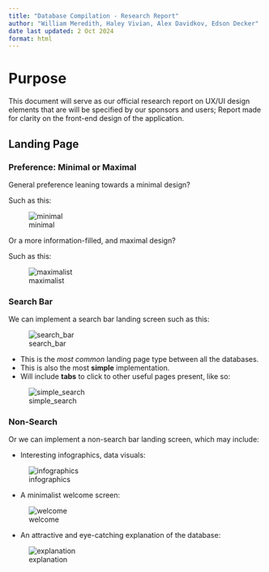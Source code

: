 ```yaml
---
title: "Database Compilation - Research Report"
author: "William Meredith, Haley Vivian, Alex Davidkov, Edson Decker"
date last updated: 2 Oct 2024
format: html
---
```


# Purpose

This document will serve as our official research report on UX/UI design elements that are will be specified by our sponsors and users; Report made for clarity on the front-end design of the application. 

## Landing Page

### Preference: Minimal or Maximal

General preference leaning towards a minimal design?

Such as this:

![minimal](images/minimal.png)

Or a more information-filled, and maximal design?

Such as this:

![maximalist](images/maximalist.png)

### Search Bar

We can implement a search bar landing screen such as this:

![search_bar](images/search_bar.png)

* This is the _most common_ landing page type between all the databases. 
* This is also the most **simple** implementation.
* Will include **tabs** to click to other useful pages present, like so:

![simple_search](images/simple_search.png)

### Non-Search

Or we can implement a non-search bar landing screen, which may include:

* Interesting infographics, data visuals:

![infographics](images/infographics.png)

* A minimalist welcome screen:

![welcome](images/welcome.png)

* An attractive and eye-catching explanation of the database:

![explanation](images/explanation.png)



